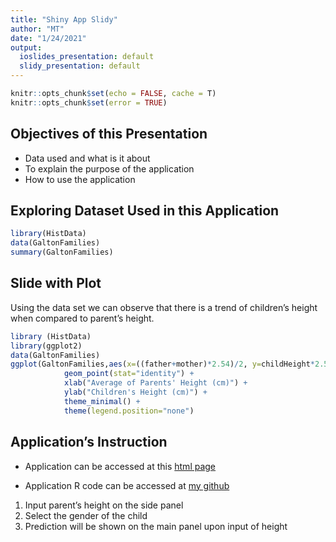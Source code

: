 ```yaml
---
title: "Shiny App Slidy"
author: "MT"
date: "1/24/2021"
output:
  ioslides_presentation: default
  slidy_presentation: default
---
```


```r
knitr::opts_chunk$set(echo = FALSE, cache = T)
knitr::opts_chunk$set(error = TRUE)
```

## Objectives of this Presentation
- Data used and what is it about
- To explain the purpose of the application
- How to use the application

## Exploring Dataset Used in this Application

```r
library(HistData)
data(GaltonFamilies)
summary(GaltonFamilies)
```

## Slide with Plot
Using the data set we can observe that there is a trend of children's height when compared to parent's height.
```r
library (HistData)
library(ggplot2)
data(GaltonFamilies)
ggplot(GaltonFamilies,aes(x=((father+mother)*2.54)/2, y=childHeight*2.54, color=as.factor(gender))) +
            geom_point(stat="identity") +
            xlab("Average of Parents' Height (cm)") +
            ylab("Children's Height (cm)") +
            theme_minimal() +
            theme(legend.position="none")
```

## Application's Instruction
- Application can be accessed at this [html page](https://merveet.shinyapps.io/shinyapp/)

- Application R code can be accessed at [my github]()

1) Input parent's height on the side panel
2) Select the gender of the child
3) Prediction will be shown on the main panel upon input of height

